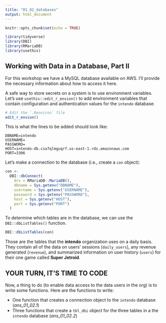 ```yaml
---
title: "01_02_databases"
output: html_document
---
```


```r
knitr::opts_chunk$set(echo = TRUE)

library(tidyverse)
library(DBI)
library(RMariaDB)
library(usethis)
```

## Working with Data in a Database, Part II

For this workshop we have a MySQL database available on AWS. I'll provide the necessary information about how to access it here. 

A safe way to store secrets on a system is to use environment variables. Let's use `usethis::edit_r_envion()` to add environment variables that contain configuration and authentication values for the `intendo` database.

``` r
# Edit the `.Renviron` file
edit_r_envion()
```

This is what the lines to be added should look like:

```
DBNAME=intendo
USERNAME=
PASSWORD=
HOST=intendo-db.csa7qlmguqrf.us-east-1.rds.amazonaws.com
PORT=3306
```

Let's make a connection to the database (i.e., create a `con` object):

```r
con <-
  DBI::dbConnect(
    drv = RMariaDB::MariaDB(),
    dbname = Sys.getenv("DBNAME"),
    username = Sys.getenv("USERNAME"),
    password = Sys.getenv("PASSWORD"),
    host = Sys.getenv("HOST"),
    port = Sys.getenv("PORT")
  )
```

To determine which tables are in the database, we can use the `DBI::dbListTables()` function. 

```r
DBI::dbListTables(con)
```

Those are the tables that the **intendo** organization uses on a daily basis. They contain all of the data on users' sessions (`daily_users`), any revenue generated (`revenue`), and summarized information on user history (`users`) for their one game called **Super Jetroid**.

## YOUR TURN, IT'S TIME TO CODE

Now, a thing to do (to enable data access to the data users in the org) is to write some functions. Here are the functions to write:

- One function that creates a connection object to the `intendo` database (*ans_01_02.1*)
- Three functions that create a `tbl_dbi` object for the three tables in a the `intendo` database (*ans_01_02.2*)

